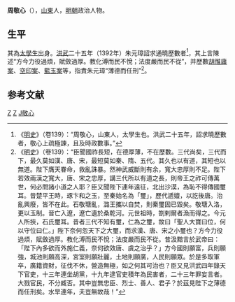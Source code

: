 '''周敬心'''（{{bd|？||？|CatIdx=Z周}}），[[山東東西道|山東]]人，[[明朝|明朝]]政治人物。

==生平==
其為[[太學生|太學生]]出身。[[洪武|洪武]]二十五年（1392年）朱元璋詔求通曉歷數者<ref>《[[明史|明史]]》（卷139）：“周敬心，山東人，太學生也。洪武二十五年，詔求曉歷數者，敬心上疏極諫，且及時政數事。”</ref>，其上言陳述“方今力役過煩，賦斂過厚。教化溥而民不悅；法度嚴而民不從”，并歷數[[胡惟庸案|胡惟庸案]]、[[空印案|空印案]]、[[藍玉案|藍玉案]]等，指責朱元璋“薄德而任刑”<ref>《[[明史|明史]]》（卷139）：“臣聞國祚長短，在德厚薄，不在歷數。三代尚矣，三代而下，最久莫如漢、唐、宋，最短莫如秦、隋、五代。其久也以有道，其短也以無道。陛下膺天眷命，救亂誅暴。然神武威斷則有余，寬大忠厚則不足。陛下若效兩漢之寬大，唐、宋之忠厚，講三代所以有道之長，則帝王之祚可傳萬世，何必問諸小道之人耶？臣又聞陛下連年遠征，北出沙漠，為恥不得傳國璽耳。昔楚平王時，琢卞和之玉，至秦始名為「璽」，歷代遞嬗，以訖後唐。治亂興廢，皆不在此。石敬瑭亂，潞王攜以自焚，則秦璽固已毀矣。敬瑭入洛，更以玉制。晉亡入遼，遼亡遺於桑乾河。元世祖時，劄剌爾者漁而得之。今元人所挾，石氏璽耳。昔者三代不知有璽，仁為之璽，故曰「聖人大寶曰位，何以守位曰仁。」陛下奈何忽天下之大璽，而求漢、唐、宋之小璽也？方今力役過煩，賦斂過厚。教化溥而民不悅；法度嚴而民不從。昔汲黯言於武帝曰：「陛下內多欲而外施仁義，奈何欲效唐、虞之治乎？」方今國則願富，兵則願強，城池則願高深，宮室則願壯麗，土地則願廣，人民則願眾。於是多取軍卒，廣籍資財，征伐不休，營造無極，如之何其可治也？臣又見洪武四年錄天下官吏，十三年連坐胡黨，十九年逮官吏積年為民害者，二十三年罪妄言者。大戮官民，不分臧否。其中豈無忠臣、烈士、善人、君子？於茲見陛下之薄德而任刑矣。水旱連年，夫豈無故哉！”</ref>。

==参考文献==
{{wikisource|明史/卷139}}
<div class="references-small">
<references />
</div>

{{明朝人物小作品}}

[[Category:明朝作家|Z]]
[[Category:山东人|Z]]
[[Category:周姓|J敬心]]